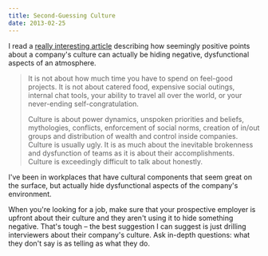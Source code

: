 ```yaml
---
title: Second-Guessing Culture
date: 2013-02-25
---
```



I read a [really interesting article](http://blog.prettylittlestatemachine.com/blog/2013/02/20/what-your-culture-really-says/) describing how seemingly positive points about a company's culture can actually be hiding negative, dysfunctional aspects of an atmosphere.

> It is not about how much time you have to spend on feel-good projects. It is not about catered food, expensive social outings, internal chat tools, your ability to travel all over the world, or your never-ending self-congratulation.
> 
> Culture is about power dynamics, unspoken priorities and beliefs, mythologies, conflicts, enforcement of social norms, creation of in/out groups and distribution of wealth and control inside companies. Culture is usually ugly. It is as much about the inevitable brokenness and dysfunction of teams as it is about their accomplishments. Culture is exceedingly difficult to talk about honestly.

I've been in workplaces that have cultural components that seem great on the surface, but actually hide dysfunctional aspects of the company's environment.

When you're looking for a job, make sure that your prospective employer is upfront about their culture and they aren't using it to hide something negative. That's tough – the best suggestion I can suggest is just drilling interviewers about their company's culture. Ask in-depth questions: what they don't say is as telling as what they do.


  